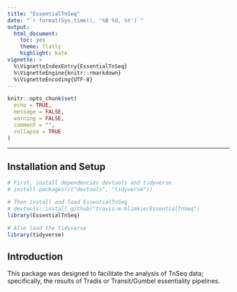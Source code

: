 ```yaml
---
title: "EssentialTnSeq"
date: "`r format(Sys.time(), '%B %d, %Y')`"
output:
  html_document:
    toc: yes
    theme: flatly
    highlight: kate
vignette: >
  %\VignetteIndexEntry{EssentialTnSeq}
  %\VignetteEngine{knitr::rmarkdown}
  %\VignetteEncoding{UTF-8}
---
```


```r
knitr::opts_chunk$set(
  echo = TRUE, 
  message = FALSE, 
  warning = FALSE, 
  comment = "",
  collapse = TRUE
)
```

<hr>

## Installation and Setup
```r
# First, install dependencies devtools and tidyverse
# install.packages(c("devtools", "tidyverse"))

# Then install and load EssentialTnSeq
# devtools::install_github("travis-m-blimkie/EssentialTnSeq")
library(EssentialTnSeq)

# Also load the tidyverse
library(tidyverse)
```


## Introduction
This package was designed to facilitate the analysis of TnSeq data;
specifically, the results of Tradis or Transit/Gumbel essentiality pipelines.

